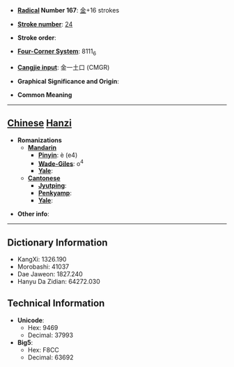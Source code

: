 * '''[[Wiktionary:Chinese radical index| Radical]] Number 167''': [[Wiktionary:Chinese radical index 金|金]]+16 strokes

* '''[[Wiktionary:Chinese total strokes index|Stroke number]]''': [[Wiktionary:Chinese total strokes index 24|24]]

* '''Stroke order''': 

* '''[[Wiktionary:Chinese four corner index|Four-Corner System]]''': 8111<sub>6</sub>

* '''[[Wiktionary:Chinese Cangjie index|Cangjie input]]''': 金一土口 (CMGR)

* '''Graphical Significance and Origin''': 

* '''Common Meaning'''

----

== [[Chinese]] [[Hanzi]] ==

* '''Romanizations'''
** '''[[Mandarin]]'''
*** '''[[Pinyin]]''': è (e4)
*** '''[[Wade-Giles]]''': o<sup>4</sup>
*** '''[[Yale]]''': 
** '''[[Cantonese]]'''
*** '''[[Jyutping]]''':
*** '''[[Penkyamp]]''': 
*** '''[[Yale]]''': 

* '''Other info''': 

----

== Dictionary Information ==

* KangXi: 1326.190
* Morobashi: 41037
* Dae Jaweon: 1827.240
* Hanyu Da Zidian: 64272.030

== Technical Information ==

* '''Unicode''':
** Hex: 9469
** Decimal: 37993
* '''Big5''':
** Hex: F8CC
** Decimal: 63692
